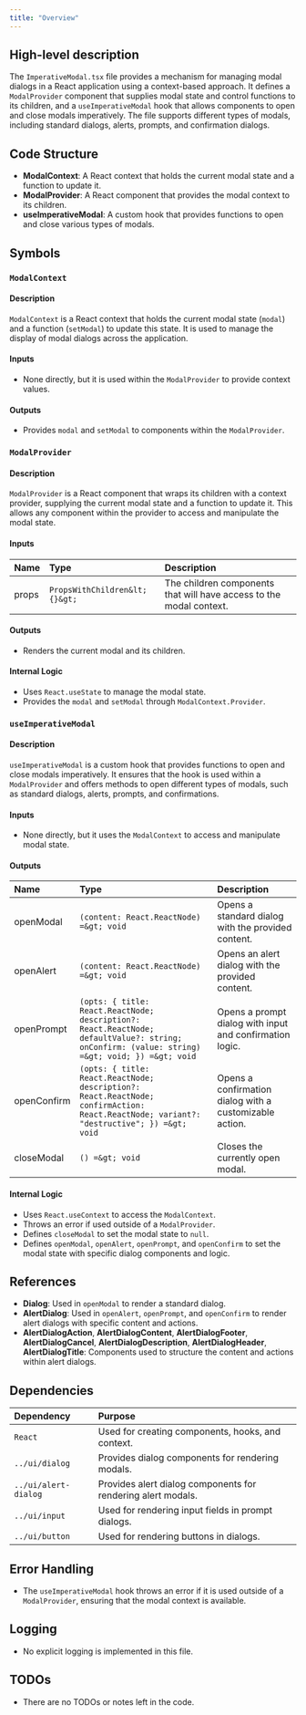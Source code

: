 ```yaml
---
title: "Overview"
---
```


## High-level description

The `ImperativeModal.tsx` file provides a mechanism for managing modal dialogs in a React application using a context-based approach. It defines a `ModalProvider` component that supplies modal state and control functions to its children, and a `useImperativeModal` hook that allows components to open and close modals imperatively. The file supports different types of modals, including standard dialogs, alerts, prompts, and confirmation dialogs.

## Code Structure

- **ModalContext**: A React context that holds the current modal state and a function to update it.
- **ModalProvider**: A React component that provides the modal context to its children.
- **useImperativeModal**: A custom hook that provides functions to open and close various types of modals.

## Symbols

### `ModalContext`
#### Description
`ModalContext` is a React context that holds the current modal state (`modal`) and a function (`setModal`) to update this state. It is used to manage the display of modal dialogs across the application.

#### Inputs
- None directly, but it is used within the `ModalProvider` to provide context values.

#### Outputs
- Provides `modal` and `setModal` to components within the `ModalProvider`.

### `ModalProvider`
#### Description
`ModalProvider` is a React component that wraps its children with a context provider, supplying the current modal state and a function to update it. This allows any component within the provider to access and manipulate the modal state.

#### Inputs
| Name | Type | Description |
|:-----|:-----|:------------|
| props | `PropsWithChildren&lt;{}&gt;` | The children components that will have access to the modal context. |

#### Outputs
- Renders the current modal and its children.

#### Internal Logic
- Uses `React.useState` to manage the modal state.
- Provides the `modal` and `setModal` through `ModalContext.Provider`.

### `useImperativeModal`
#### Description
`useImperativeModal` is a custom hook that provides functions to open and close modals imperatively. It ensures that the hook is used within a `ModalProvider` and offers methods to open different types of modals, such as standard dialogs, alerts, prompts, and confirmations.

#### Inputs
- None directly, but it uses the `ModalContext` to access and manipulate modal state.

#### Outputs
| Name | Type | Description |
|:-----|:-----|:------------|
| openModal | `(content: React.ReactNode) =&gt; void` | Opens a standard dialog with the provided content. |
| openAlert | `(content: React.ReactNode) =&gt; void` | Opens an alert dialog with the provided content. |
| openPrompt | `(opts: { title: React.ReactNode; description?: React.ReactNode; defaultValue?: string; onConfirm: (value: string) =&gt; void; }) =&gt; void` | Opens a prompt dialog with input and confirmation logic. |
| openConfirm | `(opts: { title: React.ReactNode; description?: React.ReactNode; confirmAction: React.ReactNode; variant?: "destructive"; }) =&gt; void` | Opens a confirmation dialog with a customizable action. |
| closeModal | `() =&gt; void` | Closes the currently open modal. |

#### Internal Logic
- Uses `React.useContext` to access the `ModalContext`.
- Throws an error if used outside of a `ModalProvider`.
- Defines `closeModal` to set the modal state to `null`.
- Defines `openModal`, `openAlert`, `openPrompt`, and `openConfirm` to set the modal state with specific dialog components and logic.

## References

- **Dialog**: Used in `openModal` to render a standard dialog.
- **AlertDialog**: Used in `openAlert`, `openPrompt`, and `openConfirm` to render alert dialogs with specific content and actions.
- **AlertDialogAction**, **AlertDialogContent**, **AlertDialogFooter**, **AlertDialogCancel**, **AlertDialogDescription**, **AlertDialogHeader**, **AlertDialogTitle**: Components used to structure the content and actions within alert dialogs.

## Dependencies

| Dependency | Purpose |
|:-----------|:--------|
| `React` | Used for creating components, hooks, and context. |
| `../ui/dialog` | Provides dialog components for rendering modals. |
| `../ui/alert-dialog` | Provides alert dialog components for rendering alert modals. |
| `../ui/input` | Used for rendering input fields in prompt dialogs. |
| `../ui/button` | Used for rendering buttons in dialogs. |

## Error Handling

- The `useImperativeModal` hook throws an error if it is used outside of a `ModalProvider`, ensuring that the modal context is available.

## Logging

- No explicit logging is implemented in this file.

## TODOs

- There are no TODOs or notes left in the code.